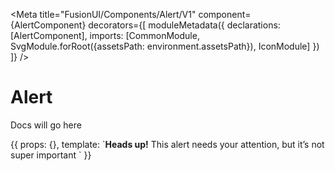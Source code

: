 
<Meta title="FusionUI/Components/Alert/V1"
      component={AlertComponent}
      decorators={[
          moduleMetadata({
              declarations: [AlertComponent],
              imports: [CommonModule, SvgModule.forRoot({assetsPath: environment.assetsPath}), IconModule]
          })
          ]}
/>

# Alert

Docs will go here

<Canvas>
    <Story name="Primary">
        {{
            props: {},
            template: `<fusion-alert><strong>Heads up!</strong> This alert needs your attention, but it’s not super important </fusion-alert>`
        }}
    </Story>
</Canvas>

